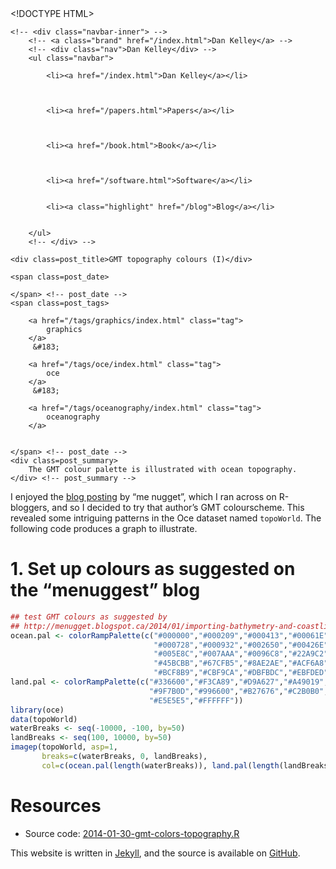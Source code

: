<!DOCTYPE HTML>
<html>
<head>
<link rel='stylesheet' type='text/css' href='/css/syntax.css' />
<link rel='stylesheet' type='text/css' href='/css/style.css' />
<meta charset="UTF-8">
<title>GMT topography colours (I)</title>
</head>

<body>
<div class="navbar">
    <!-- <div class="navbar-inner"> -->
        <!-- <a class="brand" href="/index.html">Dan Kelley</a> -->
        <!-- <div class="nav">Dan Kelley</div> -->
        <ul class="navbar">
            
            <li><a href="/index.html">Dan Kelley</a></li>
            

            
            <li><a href="/papers.html">Papers</a></li>
            

            
            <li><a href="/book.html">Book</a></li>
            

            
            <li><a href="/software.html">Software</a></li>
            
            
            <li><a class="highlight" href="/blog">Blog</a></li>
            

        </ul>
        <!-- </div> -->
</div>

<div id="content">
    




<!-- <div class="span8"> -->

<div class=topnav>

<!-- | <a href='/blog'>Home</a> | -->

</div> <!-- topnav -->


<div class="page-header">

    <div class=post_title>GMT topography colours (I)</div>
<!-- </div> --> <!-- span8 -->

<!-- <div class="span4"> -->

<div class=slug>
    <span class=post_date>
        
    </span> <!-- post_date -->
    <span class=post_tags>
        
        <a href="/tags/graphics/index.html" class="tag">
            graphics
        </a>
         &#183; 
        
        <a href="/tags/oce/index.html" class="tag">
            oce
        </a>
         &#183; 
        
        <a href="/tags/oceanography/index.html" class="tag">
            oceanography
        </a>
        
        
    </span> <!-- post_date -->
    <div class=post_summary>
        The GMT colour palette is illustrated with ocean topography.
    </div> <!-- post_summary -->
</div> <!-- slug -->

<!-- </div> -->
<!-- span4 -->
</div> <!-- page-header -->



I enjoyed the [blog posting](http://menugget.blogspot.ca/2014/01/importing-bathymetry-and-coastline-data.html) by "me nugget", which I ran across on R-bloggers, and so I decided to try that author's GMT colourscheme.  This revealed some intriguing patterns in the Oce dataset named ``topoWorld``.  The following code produces a graph to illustrate.


# 1. Set up colours as suggested on the "menuggest" blog
```r
## test GMT colours as suggested by
## http://menugget.blogspot.ca/2014/01/importing-bathymetry-and-coastline-data.html
ocean.pal <- colorRampPalette(c("#000000","#000209","#000413","#00061E",
                                "#000728","#000932","#002650","#00426E",
                                "#005E8C","#007AAA","#0096C8","#22A9C2",
                                "#45BCBB","#67CFB5","#8AE2AE","#ACF6A8",
                                "#BCF8B9","#CBF9CA","#DBFBDC","#EBFDED"))
land.pal <- colorRampPalette(c("#336600","#F3CA89","#D9A627","#A49019",
                               "#9F7B0D","#996600","#B27676","#C2B0B0",
                               "#E5E5E5","#FFFFFF"))
library(oce)
data(topoWorld)
waterBreaks <- seq(-10000, -100, by=50)
landBreaks <- seq(100, 10000, by=50)
imagep(topoWorld, asp=1,
       breaks=c(waterBreaks, 0, landBreaks),
       col=c(ocean.pal(length(waterBreaks)), land.pal(length(landBreaks))))
```


# Resources

* Source code: [2014-01-30-gmt-colors-topography.R](/assets/2014-01-30-gmt-colors-topography.R)




</div>

<p class="footnote">This website is written in <a
href="http://jekyllrb.com">Jekyll</a>, and the source is available on <a
href="https://github.com/dankelley/dankelley.github.io">GitHub</a>.</p>

</body>
</html>

